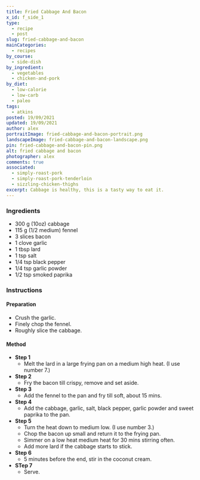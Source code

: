 ```yaml
---
title: Fried Cabbage And Bacon
x_id: f_side_1
type:
  - recipe
  - post
slug: fried-cabbage-and-bacon
mainCategories: 
  - recipes
by_course:
  - side-dish
by_ingredient:
  - vegetables
  - chicken-and-pork
by_diet:
  - low-calorie
  - low-carb
  - paleo
tags:
  - atkins
posted: 19/09/2021
updated: 19/09/2021
author: alex
portraitImage: fried-cabbage-and-bacon-portrait.png
landscapeImage: fried-cabbage-and-bacon-landscape.png
pin: fried-cabbage-and-bacon-pin.png
alt: fried cabbage and bacon
photographer: alex
comments: true
associated: 
  - simply-roast-pork
  - simply-roast-pork-tenderloin
  - sizzling-chicken-thighs
excerpt: Cabbage is healthy, this is a tasty way to eat it.
---
```


<Ingredients>

### Ingredients
    
  - 300 g (10oz) cabbage 
  - 115 g (1/2 medium) fennel
  - 3 slices bacon
  - 1 clove garlic
  - 1 tbsp lard
  - 1 tsp salt
  - 1/4 tsp black pepper
  - 1/4 tsp garlic powder
  - 1/2 tsp smoked paprika

</Ingredients>

<Instructions>

### Instructions

#### Preparation

  - Crush the garlic.
  - Finely chop the fennel.
  - Roughly slice the cabbage.

#### Method

  - **Step 1**
    - Melt the lard in a large frying pan on a medium high heat. (I use number 7.)
  - **Step 2**
    - Fry the bacon till crispy, remove and set aside.
  - **Step 3**
    - Add the fennel to the pan and fry till soft, about 15 mins.
  - **Step 4**
    - Add the cabbage, garlic, salt, black pepper, garlic powder and sweet paprika to the pan.
  - **Step 5**
    - Turn the heat down to medium low. (I use number 3.)
    - Chop the bacon up small and return it to the frying pan.
    - Simmer on a low heat medium heat for 30 mins stirring often.
    - Add more lard if the cabbage starts to stick.
  - **Step 6**
    - 5 minutes before the end, stir in the coconut cream.
  - **STep 7**
    - Serve.

</Instructions>



